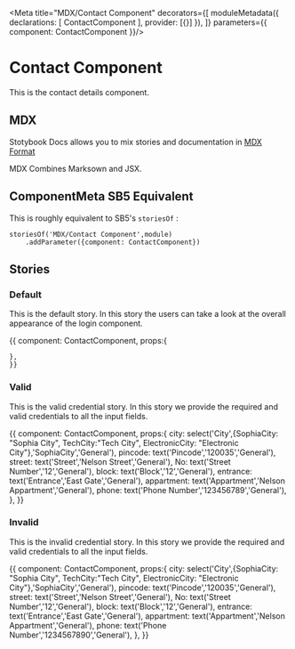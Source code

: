 
<Meta title="MDX/Contact Component" decorators={[
    moduleMetadata({
        declarations: [
            ContactComponent
        ],
        provider: [{}]
    }),
]} parameters={{
    component: ContactComponent
}}/>

# Contact Component 

This is the contact details component.

## MDX

Stotybook Docs allows you to mix stories and documentation in 
[MDX Format](https://mdxjs.com/)

MDX Combines Marksown and JSX.

## ComponentMeta SB5 Equivalent

This is roughly equivalent to SB5's `storiesOf` :

```
storiesOf('MDX/Contact Component',module)
    .addParameter({component: ContactComponent})

```

## Stories

### Default

This is the default story. In this story the users can take a look at the overall
appearance of the login component.

<Preview>
  <Story name="Default">{{
    component: ContactComponent,
    props:{
      
    },
    }}    
  </Story>
</Preview>

### Valid

This is the valid credential story. In this story we provide the required and valid credentials to all the
input fields.

<Preview>
  <Story name="Valid Credentials">{{
    component: ContactComponent,
    props:{
        city: select('City',{SophiaCity: "Sophia City",
                                TechCity:"Tech City",
                                ElectronicCity: "Electronic City"},'SophiaCity','General'),
        pincode: text('Pincode','120035','General'),
        street: text('Street','Nelson Street','General'),
        No: text('Street Number','12','General'),
        block: text('Block','12','General'),
        entrance: text('Entrance','East Gate','General'),
        appartment: text('Appartment','Nelson Appartment','General'),
        phone: text('Phone Number','123456789','General'),
    },
    }}    
  </Story>
</Preview>

### Invalid

This is the invalid credential story. In this story we provide the required and valid credentials to all the
input fields.

<Preview>
  <Story name="Invalid Credentials">{{
    component: ContactComponent,
    props:{
        city: select('City',{SophiaCity: "Sophia City",
                                TechCity:"Tech City",
                                ElectronicCity: "Electronic City"},'SophiaCity','General'),
        pincode: text('Pincode','120035','General'),
        street: text('Street','Nelson Street','General'),
        No: text('Street Number','12','General'),
        block: text('Block','12','General'),
        entrance: text('Entrance','East Gate','General'),
        appartment: text('Appartment','Nelson Appartment','General'),
        phone: text('Phone Number','1234567890','General'),
    },
    }}    
  </Story>
</Preview>